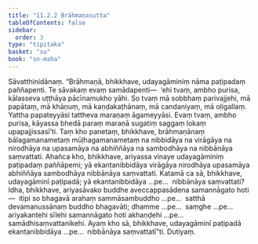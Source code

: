 ```yaml
---
title: "11.2.2 Brāhmaṇasutta"
tableOfContents: false
sidebar:
  order: 3
type: "tipitaka"
basket: "su"
book: "sn-maha"
---
```



<DynamicBreadcrumb />

<Division number="1008" book="sn-maha" bookNo="14" page="314">

<Paragraph number="1869" book="sn-maha">
Sāvatthinidānaṃ. “Brāhmaṇā, bhikkhave, udayagāminiṃ nāma paṭipadaṃ paññapenti. Te sāvakaṃ evaṃ samādapenti—  ‘ehi tvaṃ, ambho purisa, kālasseva uṭṭhāya pācīnamukho yāhi. So tvaṃ mā sobbhaṃ parivajjehi, mā papātaṃ, mā khāṇuṃ, mā kaṇḍakaṭhānaṃ, mā candaniyaṃ, mā oḷigallaṃ. Yattha papateyyāsi tattheva maraṇaṃ āgameyyāsi. Evaṃ tvaṃ, ambho purisa, kāyassa bhedā paraṃ maraṇā sugatiṃ saggaṃ lokaṃ upapajjissasī’ti.
</Paragraph>

<Paragraph number="1870" book="sn-maha">
Taṃ kho panetaṃ, bhikkhave, brāhmaṇānaṃ bālagamanametaṃ mūḷhagamanametaṃ na nibbidāya na virāgāya na nirodhāya na upasamāya na abhiññāya na sambodhāya na nibbānāya saṃvattati. Ahañca kho, bhikkhave, ariyassa vinaye udayagāminiṃ paṭipadaṃ paññāpemi; yā ekantanibbidāya virāgāya nirodhāya upasamāya abhiññāya sambodhāya nibbānāya saṃvattati.
</Paragraph>

<Paragraph number="1871" book="sn-maha">
Katamā ca sā, bhikkhave, udayagāminī paṭipadā; yā ekantanibbidāya …pe…  nibbānāya saṃvattati? Idha, bhikkhave, ariyasāvako buddhe aveccappasādena samannāgato hoti—  itipi so bhagavā arahaṃ sammāsambuddho …pe…  satthā devamanussānaṃ buddho bhagavāti; dhamme …pe…  saṃghe …pe…  ariyakantehi sīlehi samannāgato hoti akhaṇḍehi …pe…  samādhisaṃvattanikehi. Ayaṃ kho sā, bhikkhave, udayagāminī paṭipadā ekantanibbidāya …pe…  nibbānāya saṃvattatī”ti.

</Paragraph>
</Division>

<Paragraph number="1872" type="center" book="sn-maha">
Dutiyaṃ.
</Paragraph>